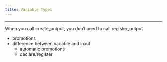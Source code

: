 ```yaml
---
title: Variable Types
---
```


------------------------------------------------------------------------

When you call create_output, you don't need to call register_output


- promotions
- difference between variable and input
  - automatic promotions
  - declare/register
